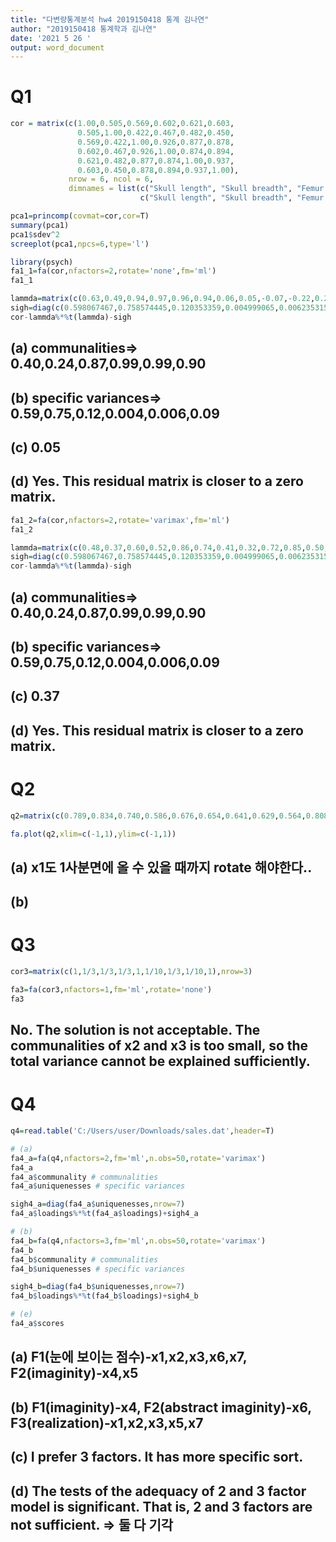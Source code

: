 ---
title: "다변량통계분석 hw4 2019150418 통계 김나연"
author: "2019150418 통계학과 김나연"
date: '2021 5 26 '
output: word_document
---

# Q1
```{r}
cor = matrix(c(1.00,0.505,0.569,0.602,0.621,0.603,
               0.505,1.00,0.422,0.467,0.482,0.450,
               0.569,0.422,1.00,0.926,0.877,0.878,
               0.602,0.467,0.926,1.00,0.874,0.894,
               0.621,0.482,0.877,0.874,1.00,0.937,
               0.603,0.450,0.878,0.894,0.937,1.00),
             nrow = 6, ncol = 6,
             dimnames = list(c("Skull length", "Skull breadth", "Femur length", "Tibia length", "Humerus length", "Ulna length"),
                             c("Skull length", "Skull breadth", "Femur length", "Tibia length", "Humerus length", "Ulna length")))

pca1=princomp(covmat=cor,cor=T)
summary(pca1)
pca1$sdev^2
screeplot(pca1,npcs=6,type='l')

library(psych)
fa1_1=fa(cor,nfactors=2,rotate='none',fm='ml')
fa1_1

lammda=matrix(c(0.63,0.49,0.94,0.97,0.96,0.94,0.06,0.05,-0.07,-0.22,0.27,0.11),nrow=6)
sigh=diag(c(0.598067467,0.758574445,0.120353359,0.004999065,0.006235315,0.094871844	),nrow=6)
cor-lammda%*%t(lammda)-sigh
```
## (a) communalities=> 0.40,0.24,0.87,0.99,0.99,0.90
## (b) specific variances=> 0.59,0.75,0.12,0.004,0.006,0.09
## (c) 0.05
## (d) Yes. This residual matrix is closer to a zero matrix.

```{r}
fa1_2=fa(cor,nfactors=2,rotate='varimax',fm='ml')
fa1_2

lammda=matrix(c(0.48,0.37,0.60,0.52,0.86,0.74,0.41,0.32,0.72,0.85,0.50,0.60),nrow=6)
sigh=diag(c(0.598067467,0.758574445,0.120353359,0.004999065,0.006235315,0.094871844	),nrow=6)
cor-lammda%*%t(lammda)-sigh
```
## (a) communalities=> 0.40,0.24,0.87,0.99,0.99,0.90
## (b) specific variances=> 0.59,0.75,0.12,0.004,0.006,0.09
## (c) 0.37
## (d) Yes. This residual matrix is closer to a zero matrix.

# Q2
```{r}
q2=matrix(c(0.789,0.834,0.740,0.586,0.676,0.654,0.641,0.629,0.564,0.808,-0.403,-0.234,-0.134,-0.185,-0.248,0.440,0.534,0.651,0.354,0.714),nrow=10)

fa.plot(q2,xlim=c(-1,1),ylim=c(-1,1))
```
## (a) x1도 1사분면에 올 수 있을 때까지 rotate 해야한다..
## (b)

# Q3
```{r}
cor3=matrix(c(1,1/3,1/3,1/3,1,1/10,1/3,1/10,1),nrow=3)

fa3=fa(cor3,nfactors=1,fm='ml',rotate='none')
fa3
```
## No. The solution is not acceptable. The communalities of x2 and x3 is too small, so the total variance cannot be explained sufficiently.

# Q4
```{r}
q4=read.table('C:/Users/user/Downloads/sales.dat',header=T)

# (a)
fa4_a=fa(q4,nfactors=2,fm='ml',n.obs=50,rotate='varimax')
fa4_a
fa4_a$communality # communalities
fa4_a$uniquenesses # specific variances

sigh4_a=diag(fa4_a$uniquenesses,nrow=7)
fa4_a$loadings%*%t(fa4_a$loadings)+sigh4_a

# (b)
fa4_b=fa(q4,nfactors=3,fm='ml',n.obs=50,rotate='varimax')
fa4_b
fa4_b$communality # communalities
fa4_b$uniquenesses # specific variances

sigh4_b=diag(fa4_b$uniquenesses,nrow=7)
fa4_b$loadings%*%t(fa4_b$loadings)+sigh4_b

# (e)
fa4_a$scores
```
## (a) F1(눈에 보이는 점수)-x1,x2,x3,x6,x7, F2(imaginity)-x4,x5
## (b) F1(imaginity)-x4, F2(abstract imaginity)-x6, F3(realization)-x1,x2,x3,x5,x7
## (c) I prefer 3 factors. It has more specific sort.
## (d) The tests of the adequacy of 2 and 3 factor model is significant. That is, 2 and 3 factors are not sufficient. => 둘 다 기각

